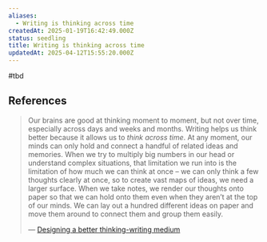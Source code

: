 ```yaml
---
aliases:
  - Writing is thinking across time
createdAt: 2025-01-19T16:42:49.000Z
status: seedling
title: Writing is thinking across time
updatedAt: 2025-04-12T15:55:20.000Z
---
```

#tbd

## References

> Our brains are good at thinking moment to moment, but not over time, especially across days and weeks and months. Writing helps us think better because it allows us to _think across time_. At any moment, our minds can only hold and connect a handful of related ideas and memories. When we try to multiply big numbers in our head or understand complex situations, that limitation we run into is the limitation of how much we can think at once – we can only think a few thoughts clearly at once, so to create vast maps of ideas, we need a larger surface. When we take notes, we render our thoughts onto paper so that we can hold onto them even when they aren’t at the top of our minds. We can lay out a hundred different ideas on paper and move them around to connect them and group them easily.
>
> — [Designing a better thinking-writing medium](https://thesephist.com/posts/medium/)
